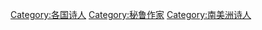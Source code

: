 {{Commonscat|Poets from Peru}}

[[Category:各国诗人|Category:各国诗人]]
[[Category:秘鲁作家|Category:秘鲁作家]]
[[Category:南美洲诗人|Category:南美洲诗人]]